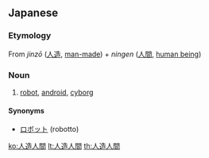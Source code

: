 ==Japanese==
{{ja-kanjitab|じん|ぞう|にん|けん|k4=げん|yomi=on}}

===Etymology===
From ''jinzō'' ([[人造]], [[man-made]]) + ''ningen'' ([[人間]], [[human being]])

===Noun===
{{ja-noun|じんぞうにんげん}}

# [[robot]], [[android]], [[cyborg]]

====Synonyms====
* [[ロボット]] (robotto)

[[ko:人造人間]]
[[lt:人造人間]]
[[th:人造人間]]